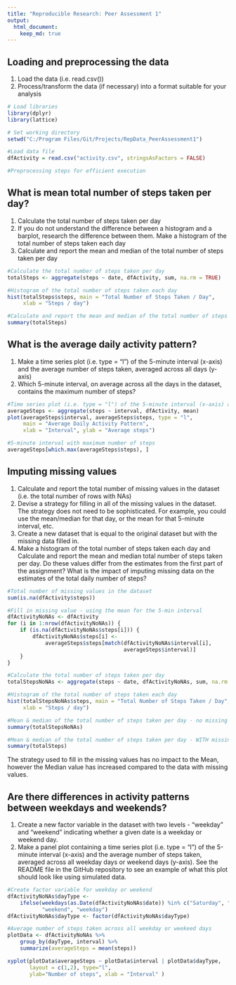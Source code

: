 ```yaml
---
title: "Reproducible Research: Peer Assessment 1"
output: 
  html_document:
    keep_md: true
---
```



## Loading and preprocessing the data
1. Load the data (i.e. read.csv())
2. Process/transform the data (if necessary) into a format suitable for your analysis
```r

# Load libraries
library(dplyr)
library(lattice)

# Set working directory
setwd("C:/Program Files/Git/Projects/RepData_PeerAssessment1")

#Load data file
dfActivity = read.csv("activity.csv", stringsAsFactors = FALSE)

#Preprocessing steps for efficient execution

```


## What is mean total number of steps taken per day?
1. Calculate the total number of steps taken per day
2. If you do not understand the difference between a histogram and a barplot, research the difference between them. Make a histogram of the total number of steps taken each day
3. Calculate and report the mean and median of the total number of steps taken per day
```r

#Calculate the total number of steps taken per day
totalSteps <- aggregate(steps ~ date, dfActivity, sum, na.rm = TRUE)

#Histogram of the total number of steps taken each day
hist(totalSteps$steps, main = "Total Number of Steps Taken / Day",
     xlab = "Steps / day")

#Calculate and report the mean and median of the total number of steps taken per day
summary(totalSteps)
```


## What is the average daily activity pattern?
1. Make a time series plot (i.e. type = "l") of the 5-minute interval (x-axis) and the average number of steps taken, averaged across all days (y-axis)
2. Which 5-minute interval, on average across all the days in the dataset, contains the maximum number of steps?
```r

#Time series plot (i.e. type = "l") of the 5-minute interval (x-axis) and the average number of steps taken, averaged across all days (y-axis)
averageSteps <- aggregate(steps ~ interval, dfActivity, mean)
plot(averageSteps$interval, averageSteps$steps, type = "l",
     main = "Average Daily Activity Pattern", 
     xlab = "Interval", ylab = "Average steps")

#5-minute interval with maximum number of steps
averageSteps[which.max(averageSteps$steps), ]
```


## Imputing missing values
1. Calculate and report the total number of missing values in the dataset (i.e. the total number of rows with NAs)
2. Devise a strategy for filling in all of the missing values in the dataset. The strategy does not need to be sophisticated. For example, you could use the mean/median for that day, or the mean for that 5-minute interval, etc.
3. Create a new dataset that is equal to the original dataset but with the missing data filled in.
4. Make a histogram of the total number of steps taken each day and Calculate and report the mean and median total number of steps taken per day. Do these values differ from the estimates from the first part of the assignment? What is the impact of imputing missing data on the estimates of the total daily number of steps?
```r

#Total number of missing values in the dataset
sum(is.na(dfActivity$steps))

#Fill in missing value - using the mean for the 5-min interval
dfActivityNoNAs <- dfActivity
for (i in 1:nrow(dfActivityNoNAs)) {
    if (is.na(dfActivityNoNAs$steps[i])) {
        dfActivityNoNAs$steps[i] <-
            averageSteps$steps[match(dfActivityNoNAs$interval[i],
                                     averageSteps$interval)]
    }
}

#Calculate the total number of steps taken per day
totalStepsNoNAs <- aggregate(steps ~ date, dfActivityNoNAs, sum, na.rm = TRUE)

#Histogram of the total number of steps taken each day
hist(totalStepsNoNAs$steps, main = "Total Number of Steps Taken / Day",
     xlab = "Steps / day")

#Mean & median of the total number of steps taken per day - no missing values
summary(totalStepsNoNAs)

#Mean & median of the total number of steps taken per day - WITH missing values
summary(totalSteps)
```
The strategy used to fill in the missing values has no impact to the Mean, however the Median value has increased compared to the data with missing values.


## Are there differences in activity patterns between weekdays and weekends?
1. Create a new factor variable in the dataset with two levels - "weekday" and "weekend" indicating whether a given date is a weekday or weekend day.
2. Make a panel plot containing a time series plot (i.e. type = "l") of the 5-minute interval (x-axis) and the average number of steps taken, averaged across all weekday days or weekend days (y-axis). See the README file in the GitHub repository to see an example of what this plot should look like using simulated data.
```r

#Create factor variable for weekday or weekend
dfActivityNoNAs$dayType <- 
    ifelse(weekdays(as.Date(dfActivityNoNAs$date)) %in% c("Saturday", "Sunday"),
           "weekend", "weekday")
dfActivityNoNAs$dayType <- factor(dfActivityNoNAs$dayType)

#Average number of steps taken across all weekday or weekeed days
plotData <- dfActivityNoNAs %>%
    group_by(dayType, interval) %>%
    summarize(averageSteps = mean(steps))

xyplot(plotData$averageSteps ~ plotData$interval | plotData$dayType, 
       layout = c(1,2), type="l", 
       ylab="Number of steps", xlab = "Interval" ) 

```
